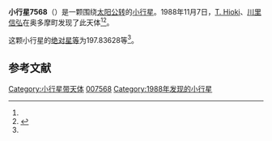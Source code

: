 {{Infobox planet
| bgcolour = #FFFFC0
| name = 7568
| symbol = 
| image = 
| caption = 
| discovery = yes
| discovery_ref = 
| discoverer = [[T._Hioki|T. Hioki]]、[[川里信弘|川里信弘]]
| discovery_site = [[奥多摩町|奥多摩町]] 
| discovered = 1988年11月7日
| designations = yes
| mp_name = 
| named_after = 
| alt_names = 1988 VJ2/ 1992 UV5
| mp_category = [[主带小行星|主带小行星]]
| orbit_ref = <ref name="a">[http://ssd.jpl.nasa.gov/sbdb.cgi?sstr=7568 7568] {{Wayback|url=http://ssd.jpl.nasa.gov/sbdb.cgi?sstr=7568 |date=20210521002719 }}，小行星數據庫瀏覽器（JPL Small-Body Database Browser）－[[美国国家航空航天局|美国国家航空航天局]]喷气推进实验室</ref>
| epoch = 2456400.5 (2013年4月18日更新)
| aphelion = {{convert|3.3648263|AU|km|3|abbr=on|lk=out}}
| perihelion = {{convert|1.6938301|AU|km|3|abbr=on}}
| semimajor = {{convert|2.5293282|AU|km|3|abbr=on}}
| eccentricity = 0.3303241
| period = 1469.285505 [[日|日]]<br />4.02[[儒略年|儒略年]]
| avg_speed = 
| inclination = 5.26870
| asc_node = 212.06387
| mean_anomaly = 
| arg_peri = 197.83628
| satellites = 
| physical_characteristics = yes
| dimensions = 
| mass = 
| density = 
| surface_grav = 
| escape_velocity = 
| sidereal_day = 
| axial_tilt = 
| pole_ecliptic_lat = 
| pole_ecliptic_lon = 
| albedo = 
| temperatures= 
| temp_name1 = 
| mean_temp_1 = 
| max_temp_1 = 
| temp_name2 = 
| max_temp_2 = 
| spectral_type = 
| abs_magnitude = 197.83628
}}

'''小行星7568'''（{{lang-en|7568}}）是一颗围绕[[太阳|太阳]][[公转|公转]]的[[小行星|小行星]]。1988年11月7日，[[T._Hioki|T. Hioki]]、[[川里信弘|川里信弘]]在奥多摩町发现了此天体<ref name="a" /><ref>{{cite news|title=小行星列表|url=http://cfa-www.harvard.edu/iau/lists/NumberedMPs.txt|accessdate=2013-07-08|newspaper=哈佛大学|archive-date=2008-05-17|archive-url=https://web.archive.org/web/20080517010638/http://cfa-www.harvard.edu/iau/lists/NumberedMPs.txt|dead-url=no}}</ref>。

这颗小行星的[[绝对星等|绝对星等]]为197.83628等<ref name="a" />。

==参考文献==
{{reflist}}
{{Minor Planet Number|[[小行星7567|小行星7567]]|[[小行星7569|小行星7569]]}}

{{小天体}}

[[Category:小行星带天体|Category:小行星带天体]]
[[Category:艾琳達族|007568]]
[[Category:1988年发现的小行星|Category:1988年发现的小行星]]

{{asteroid-stub}}